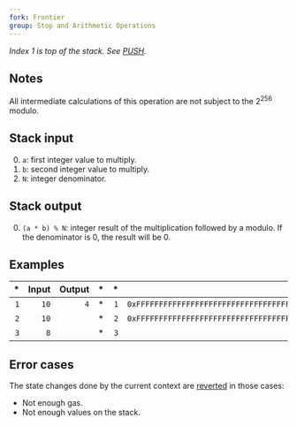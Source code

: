 ```yaml
---
fork: Frontier
group: Stop and Arithmetic Operations
---
```


*Index 1 is top of the stack. See [PUSH](/#60).*

## Notes

All intermediate calculations of this operation are not subject to the 2<sup>256</sup> modulo.

## Stack input

0. `a`: first integer value to multiply.
1. `b`: second integer value to multiply.
2. `N`: integer denominator.

## Stack output

0. `(a * b) % N`: integer result of the multiplication followed by a modulo. If the denominator is 0, the result will be 0.

## Examples

| * | Input | Output | * | * | Input | Output |
|--:|------:|-------:|--:|--:|------:|-------:|
| `1` | `10` | `4` | * | `1` | `0xFFFFFFFFFFFFFFFFFFFFFFFFFFFFFFFFFFFFFFFFFFFFFFFFFFFFFFFFFFFFFFFF` | `9` |
| `2` | `10` | | * | `2` | `0xFFFFFFFFFFFFFFFFFFFFFFFFFFFFFFFFFFFFFFFFFFFFFFFFFFFFFFFFFFFFFFFF` | |
| `3` | `8` | | * | `3` | `12` | |

## Error cases

The state changes done by the current context are [reverted](#FD) in those cases:
- Not enough gas.
- Not enough values on the stack.
